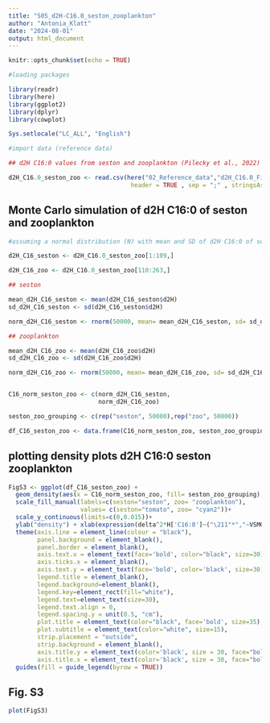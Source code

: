 ---
title: "S05_d2H-C16.0_seston_zooplankton"
author: "Antonia_Klatt"
date: "2024-08-01"
output: html_document
---

```{r}
knitr::opts_chunk$set(echo = TRUE)

#loading packages

library(readr)
library(here)
library(ggplot2)
library(dplyr)
library(cowplot)

Sys.setlocale("LC_ALL", "English")

#import data (reference data)

## d2H C16:0 values from seston and zooplankton (Pilecky et al., 2022) [https://doi.org/10.1111/1365-2435.13981]

d2H_C16.0_seston_zoo <- read.csv(here("02_Reference_data","d2H_C16.0_FieldStudy_Pilecky_etal_2022.csv"),
                                  header = TRUE , sep = ";" , stringsAsFactors = FALSE, na.strings = "#NV")

```

## Monte Carlo simulation of d2H C16:0 of seston and zooplankton 

```{r}

#assuming a normal distribution (N) with mean and SD of d2H C16:0 of seston and zooplankton (Pilecky et al., 2022) (n= 50,000)

d2H_C16_seston <- d2H_C16.0_seston_zoo[1:109,]

d2H_C16_zoo <- d2H_C16.0_seston_zoo[110:263,]

## seston

mean_d2H_C16_seston <- mean(d2H_C16_seston$d2H) 
sd_d2H_C16_seston <- sd(d2H_C16_seston$d2H)

norm_d2H_C16_seston <- rnorm(50000, mean= mean_d2H_C16_seston, sd= sd_d2H_C16_seston)

## zooplankton

mean_d2H_C16_zoo <- mean(d2H_C16_zoo$d2H) 
sd_d2H_C16_zoo <- sd(d2H_C16_zoo$d2H) 

norm_d2H_C16_zoo <- rnorm(50000, mean= mean_d2H_C16_zoo, sd= sd_d2H_C16_zoo)


C16_norm_seston_zoo <- c(norm_d2H_C16_seston,
                         norm_d2H_C16_zoo)

seston_zoo_grouping <- c(rep("seston", 50000),rep("zoo", 50000))

df_C16_seston_zoo <- data.frame(C16_norm_seston_zoo, seston_zoo_grouping)

```

## plotting density plots d2H C16:0 seston zooplankton

```{r}
FigS3 <- ggplot(df_C16_seston_zoo) +
  geom_density(aes(x = C16_norm_seston_zoo, fill= seston_zoo_grouping), alpha=0.45)+
  scale_fill_manual(labels=c(seston="seston", zoo= "zooplankton"), 
                    values= c(seston="tomato", zoo= "cyan2"))+
  scale_y_continuous(limits=c(0,0.015))+
  ylab("density") + xlab(expression(delta^2*H['C16:0']~("\211"*","~VSMOW)))+ 
  theme(axis.line = element_line(colour = "black"),
        panel.background = element_blank(),
        panel.border = element_blank(),
        axis.text.x = element_text(face='bold', color="black", size=30),
        axis.ticks.x = element_blank(),
        axis.text.y = element_text(face='bold', color='black', size=30),
        legend.title = element_blank(),
        legend.background=element_blank(),
        legend.key=element_rect(fill="white"),
        legend.text=element_text(size=30),
        legend.text.align = 0,
        legend.spacing.y = unit(0.5, "cm"),
        plot.title = element_text(color="black", face='bold', size=35),
        plot.subtitle = element_text(color="white", size=15),
        strip.placement = "outside",
        strip.background = element_blank(),
        axis.title.y = element_text(color='black', size = 30, face="bold"),
        axis.title.x = element_text(color='black', size = 30, face="bold"))+
  guides(fill = guide_legend(byrow = TRUE))

```

## Fig. S3

```{r, fig.width = 10, fig.height = 7.5, echo=FALSE}

plot(FigS3)

```
